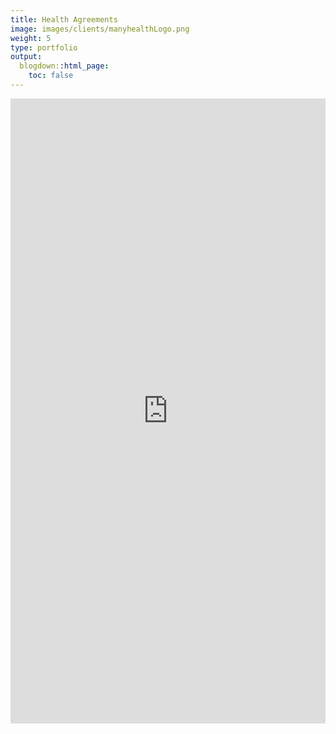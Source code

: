 ```yaml
---
title: Health Agreements
image: images/clients/manyhealthLogo.png
weight: 5
type: portfolio
output:
  blogdown::html_page:
    toc: false
---
```


<iframe height="1000" width="100%" frameborder="no" src="https://globalgov.github.io/manyhealth/"> </iframe>
